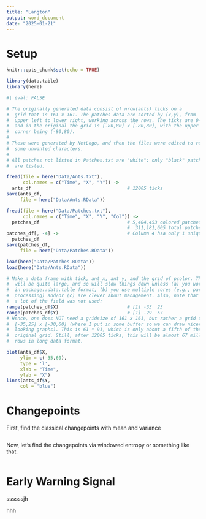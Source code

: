 ```yaml
---
title: "Langton"
output: word_document
date: "2025-01-21"
---
```


# Setup

```r
knitr::opts_chunk$set(echo = TRUE)

library(data.table)
library(here)
```

```r
#| eval: FALSE

# The originally generated data consist of nrow(ants) ticks on a 
#  grid that is 161 x 161. The patches data are sorted by (x,y), from
#  upper left to lower right, working across the rows. The ticks are 0-based
#  and in the original the grid is [-80,80] x [-80,80], with the upper left
#  corner being (-80,80).
#
# These were generated by NetLogo, and then the files were edited to remove
#  some unwanted characters.
#
# All patches not listed in Patches.txt are "white"; only "black" patches
#  are listed. 

fread(file = here("Data/Ants.txt"),
      col.names = c("Time", "X", "Y")) ->
  ants_df                                   # 12005 ticks
save(ants_df,
     file = here("Data/Ants.RData"))

fread(file = here("Data/Patches.txt"),
      col.names = c("Time", "X", "Y", "Col")) ->
  patches_df                                # 5,404,453 colored patches out of
                                            #  311,181,605 total patches.
patches_df[, -4] ->                         # Column 4 hsa only 1 unique value.
  patches_df
save(patches_df,
     file = here("Data/Patches.RData"))

```

```r
load(here("Data/Patches.RData"))
load(here("Data/Ants.RData"))
```

```r
# Make a data frame with tick, ant_x, ant_y, and the grid of pcolor. This
#  will be quite large, and so will slow things down unless (a) you work
#  in package::data.table format, (b) you use multiple cores (e.g., parallel
#  processing) and/or (c) are clever about management. Also, note that
#  a lot of the field was not used:
range(patches_df$X)                         # [1] -33  23
range(patches_df$Y)                         # [1] -29  57
# Hence, one does NOT need a gridsize of 161 x 161, but rather a grid of
#  [-35,25] x [-30,60] (where I put in some buffer so we can draw nicer
#  looking graphs). This is 61 * 91, which is only about a fifth of the
#  original grid. Still, after 12005 ticks, this will be almost 67 million
#  rows in long data format.

```

```r
plot(ants_df$X,
     ylim = c(-35,60),
     type = 'l',
     xlab = "Time",
     ylab = "X")
lines(ants_df$Y,
     col = "blue")

```

# Changepoints

First, find the classical changepoints with mean and variance
```r

```


Now, let's find the changepoints via windowed entropy or something like that.
```r

```

# Early Warning Signal

ssssssjh


hhh
